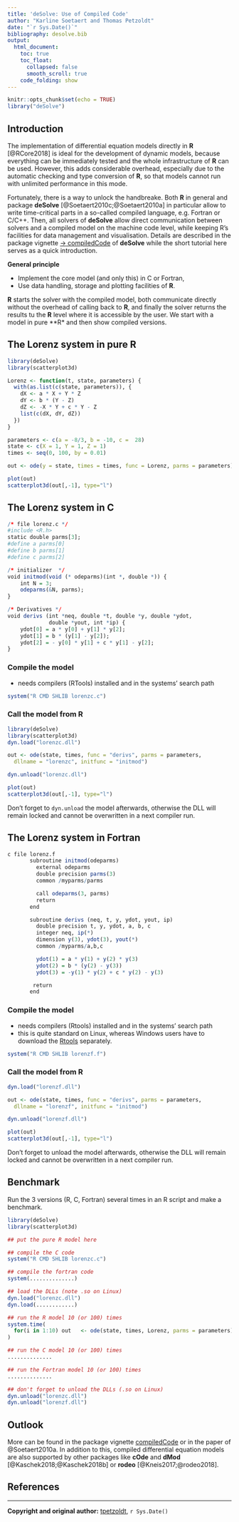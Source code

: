 ```yaml
---
title: 'deSolve: Use of Compiled Code'
author: "Karline Soetaert and Thomas Petzoldt"
date: "`r Sys.Date()`"
bibliography: desolve.bib
output:
  html_document:
    toc: true
    toc_float:
      collapsed: false
      smooth_scroll: true
    code_folding: show
---
```


```r
knitr::opts_chunk$set(echo = TRUE)
library("deSolve")
```


## Introduction

The implementation of differential equation models directly in **R** [@RCore2018] is ideal for the development of dynamic models, because everything can be immediately tested and the whole infrastructure of **R** can be used. However, this adds considerable overhead, especially due to the automatic checking and type conversion of **R**, so that models cannot run with unlimited performance in this mode.

Fortunately, there is a way to unlock the handbreake. Both **R** in general and package **deSolve** [@Soetaert2010c;@Soetaert2010a] in particular allow to write time-critical parts in a so-called compiled language, e.g. Fortran or C/C++. Then, all solvers of **deSolve** allow direct communication between solvers and a compiled model on the machine code level, while keeping R's facilities for data management and visualisation. Details are described in the package vignette [$\rightarrow$ compiledCode](https://CRAN.R-project.org/package=deSolve/vignettes/compiledCode.pdf) of **deSolve** while the short tutorial here serves as a quick introduction.

**General principle**

* Implement the core model (and only this) in C or Fortran,
* Use data handling, storage and plotting facilities of **R**.

**R** starts the solver with the compiled model, both communicate directly without the overhead of calling back to **R**, and finally the solver returns the results tu the **R** level where it is accessible by the user. We start with a model in pure **R* and then show compiled versions.

## The Lorenz system in pure R

```r
library(deSolve)
library(scatterplot3d)

Lorenz <- function(t, state, parameters) {
  with(as.list(c(state, parameters)), {
    dX <- a * X + Y * Z
    dY <- b * (Y - Z)
    dZ <- -X * Y + c * Y - Z
    list(c(dX, dY, dZ))
  })
}

parameters <- c(a = -8/3, b = -10, c =  28)
state <- c(X = 1, Y = 1, Z = 1)
times <- seq(0, 100, by = 0.01)

out <- ode(y = state, times = times, func = Lorenz, parms = parameters)

plot(out)
scatterplot3d(out[,-1], type="l")
```


## The Lorenz system in C


```r
/* file lorenz.c */
#include <R.h>
static double parms[3];
#define a parms[0]
#define b parms[1]
#define c parms[2]

/* initializer  */
void initmod(void (* odeparms)(int *, double *)) {
    int N = 3;
    odeparms(&N, parms);
}

/* Derivatives */
void derivs (int *neq, double *t, double *y, double *ydot,
             double *yout, int *ip) {
    ydot[0] = a * y[0] + y[1] * y[2];
    ydot[1] = b * (y[1] - y[2]);
    ydot[2] = - y[0] * y[1] + c * y[1] - y[2];
} 
```


### Compile the model

* needs compilers (RTools) installed and in the systems' search path

```r
system("R CMD SHLIB lorenzc.c")
```


### Call the model from R

```r
library(deSolve)
library(scatterplot3d)
dyn.load("lorenzc.dll")

out <- ode(state, times, func = "derivs", parms = parameters,
  dllname = "lorenzc", initfunc = "initmod")

dyn.unload("lorenzc.dll")

plot(out)
scatterplot3d(out[,-1], type="l")
```

Don't forget to `dyn.unload` the model afterwards, otherwise the DLL will remain 
locked and cannot be overwritten in a next compiler run.


## The Lorenz system in Fortran


<!---
Note:

Rmarkdown is capable to call fortran and c code directly from the code chunks, 
so it is (theoretically and practically) not necessary to have the c/fortran files 
on the hard disc. It then compiles it to a temprary dll 
(with a cryptic random file name) and loads this directly.

I don't use this here, intentionally. T.P.
--->


```r
c file lorenz.f
       subroutine initmod(odeparms)
         external odeparms
         double precision parms(3)
         common /myparms/parms

         call odeparms(3, parms)
         return
       end

       subroutine derivs (neq, t, y, ydot, yout, ip)
         double precision t, y, ydot, a, b, c
         integer neq, ip(*)
         dimension y(3), ydot(3), yout(*)
         common /myparms/a,b,c

         ydot(1) = a * y(1) + y(2) * y(3)
         ydot(2) = b * (y(2) - y(3))
         ydot(3) = -y(1) * y(2) + c * y(2) - y(3)

        return
       end
```


### Compile the model

* needs compilers (Rtools) installed and in the systems' search path
* this is quite standard on Linux, whereas Windows users have to download the [Rtools](https://cran.r-project.org/bin/windows/Rtools/) separately.

```r
system("R CMD SHLIB lorenzf.f")
```


### Call the model from R

```r
dyn.load("lorenzf.dll")

out <- ode(state, times, func = "derivs", parms = parameters,
  dllname = "lorenzf", initfunc = "initmod")

dyn.unload("lorenzf.dll")

plot(out)
scatterplot3d(out[,-1], type="l")
```

Don't forget to unload the model afterwards, otherwise the DLL will remain 
locked and cannot be overwritten in a next compiler run.

## Benchmark

Run the 3 versions (R, C, Fortran) several times in an R script and make a benchmark.

```r
library(deSolve)
library(scatterplot3d)

## put the pure R model here

## compile the C code
system("R CMD SHLIB lorenzc.c")

## compile the fortran code
system(..............)

## load the DLLs (note .so on Linux)
dyn.load("lorenzc.dll")
dyn.load(............)

## run the R model 10 (or 100) times
system.time(
  for(i in 1:10) out   <- ode(state, times, Lorenz, parms = parameters)
)

## run the C model 10 (or 100) times
..............

## run the Fortran model 10 (or 100) times
..............

## don't forget to unload the DLLs (.so on Linux)
dyn.unload("lorenzc.dll")
dyn.unload("lorenzf.dll")
```

## Outlook

More can be found in the package vignette [compiledCode](https://CRAN.R-project.org/package=deSolve/vignettes/compiledCode.pdf) or in the paper of @Soetaert2010a. In addition to this, compiled differential equation models are also supported by other packages like **cOde** and **dMod** [@Kaschek2018;@Kaschek2018b] or **rodeo**  [@Kneis2017;@rodeo2018].



## References

<div id="refs"></div>

----

**Copyright and original author:** [tpetzoldt](https://github.com/tpetzoldt), `r Sys.Date()`

